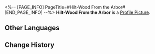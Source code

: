 <%-- [PAGE_INFO]
PageTitle=#Hilt-Wood From the Arbor#
[END_PAGE_INFO] --%>
{{Item Infobox
|id          = 140298
|image       = Item Hilt-Wood From the Arbor.png
|type        = Mission Item
|invCategory = Missions
|rarity      = 3
|effect      = 
|description = In Mr. Xiyan's story, this is wood from the Arbor, ready to be made into a weapon hilt. But in your eyes, this is just a tree branch.
}}
{{Description|''"The seed in the vessel gradually sprouts and countless twigs converge into one, as if an invisible hand is weaving it into the shape of a hilt."''<br />''"Say what you want. This is still just a tree branch."''}}
'''Hilt-Wood From the Arbor''' is a [[Profile Picture]].

==Other Languages==
{{Other Languages
|en   = Hilt-Wood From the Arbor
|zhs  = 建木柄材
|zht  = 建木柄材
|ja   = 建木でできた柄の材料
|ko   = 불멸의 거목 칼자루 재료
|es   = Empuñadura de madera del Árbol de la Ambrosía
|fr   = Poignée en bois d'Arbre d'ambroisie
|ru   = Рукоять Древа амброзии
|th   = ด้ามไม้จาก Arbor
|vi   = Chuôi Kiếm Cây Kiến Tạo
|de   = Himmelsbaum-Holzgriff
|id   = Gagang dari Arbor
|pt   = Bainha de Madeira da Árvore
}}

==Change History==
{{Change History|1.2}}